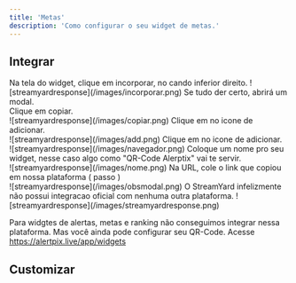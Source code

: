 ```yaml
---
title: 'Metas'
description: 'Como configurar o seu widget de metas.'
---
```


## Integrar

<AccordionGroup>
  <Accordion title="OBS">
   <Steps>
    <Step title="Clique em Incorporar">
        Na tela do widget, clique em incorporar, no cando inferior direito.
        ![streamyardresponse](/images/incorporar.png)
    </Step>
    <Step title="Copie a URL">
        Se tudo der certo, abrirá um modal. <br/>
        Clique em copiar. <br/>
        ![streamyardresponse](/images/copiar.png)
    </Step>
    <Step title="Agora no OBS">
        Clique em no icone de adicionar. <br/>
        ![streamyardresponse](/images/add.png)
    </Step>
    <Step title="Clique em Navegador">
        Clique em no icone de adicionar. <br/>
        ![streamyardresponse](/images/navegador.png)
    </Step>
    <Step title="Clique em Navegador">
        Coloque um nome pro seu widget, nesse caso algo como "QR-Code Alerptix" vai te servir. <br/>
        ![streamyardresponse](/images/nome.png)
    </Step>
    <Step title="Clique em Navegador">
        Na URL, cole o link que copiou em nossa plataforma ( passo ) <br/>
        ![streamyardresponse](/images/obsmodal.png)
    </Step>
    </Steps>
</Accordion>

  <Accordion title="StreamYard">
   O StreamYard infelizmente não possui integracao oficial com nenhuma outra plataforma. 
   ![streamyardresponse](/images/streamyardresponse.png)

   Para widgtes de alertas, metas e ranking não conseguimos integrar nessa plataforma. Mas você ainda pode configurar seu QR-Code.
 <Steps>
  <Step title="Abra seu painel">
    Acesse https://alertpix.live/app/widgets <br/>
  </Step>
</Steps>


  </Accordion>
</AccordionGroup>

## Customizar
